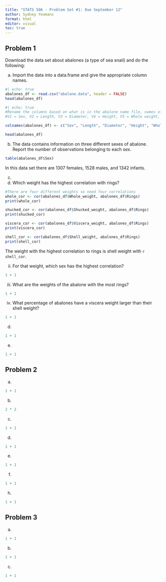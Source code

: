 ```yaml
---
title: "STATS 506 - Problem Set #1: Due September 12"
author: Sydney Yeomans
format: html
editor: visual
toc: true
---
```


## Problem 1

Download the data set about abalones (a type of sea snail) and do the following:

a. Import the data into a data.frame and give the appropriate column names.

```r
#| echo: true
abalones_df <- read.csv("abalone.data", header = FALSE)
head(abalones_df)
```
```r
#| echo: true
#Rename the columns based on what is in the abalone name file, names of variables are the following:
#V1 = Sex, V2 = Length, V3 = Diameter, V4 = Height, V5 = Whole weight, V6 = Shucked weight, V7 = Viscera weight, V8 = Shell weight, V9 = Rings

colnames(abalones_df) <- c("Sex", "Length", "Diameter", "Height", "Whole_weight", "Shucked_weight", "Viscera_weight", "Shell_weight", "Rings")

head(abalones_df)

```

b. The data contains information on three different sexes of abalone. Report the number of observations belonging to each sex.

```r
table(abalones_df$Sex)
```
In this data set there are 1307 females, 1528 males, and 1342 infants.

c.

i. Which weight has the highest correlation with rings?
```r
#There are four different weights so need four correlations 
whole_cor <- cor(abalones_df$Whole_weight, abalones_df$Rings)
print(whole_cor)

shucked_cor <- cor(abalones_df$Shucked_weight, abalones_df$Rings)
print(shucked_cor)

viscera_cor <- cor(abalones_df$Viscera_weight, abalones_df$Rings)
print(viscera_cor)

shell_cor <- cor(abalones_df$Shell_weight, abalones_df$Rings)
print(shell_cor)
```
The weight with the highest correlation to rings is shell weight with `r shell_cor`.

ii. For that weight, which sex has the highest correlation?
```r
1 + 1
```

iii. What are the weights of the abalone with the most rings?
```r
1 + 1
```

iv. What percentage of abalones have a viscera weight larger than their shell weight?
```r
1 + 1
```

d.

```r
1 + 1
```

e.

```r
1 + 1
```

## Problem 2

a. 

```r
1 + 1
```

b.

```r
2 * 2
```

c.

```r
1 + 1
```

d.

```r
1 + 1
```

e.

```r
1 + 1
```

f.

```r
1 + 1
```

h.

```r
1 + 1
```

## Problem 3

a.

```r
1 + 1
```

b.

```r
1 + 1
```

c.

```r
1 + 1
```
